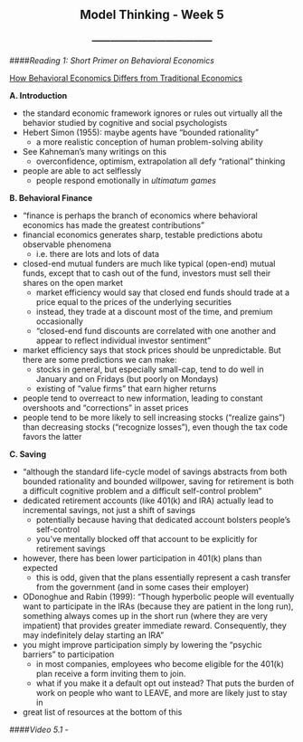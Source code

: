 <center> <h2>Model Thinking - Week 5</h2> </center>
<center> <h3>---------------------------------------</h3> </center>

####*Reading 1: Short Primer on Behavioral Economics*

[How Behavioral Economics Differs from Traditional Economics](http://www.econlib.org/library/Enc/BehavioralEconomics.html)

**A. Introduction**

- the standard economic framework ignores or rules out virtually all the behavior studied by cognitive and social psychologists
- Hebert Simon (1955): maybe agents have "bounded rationality"
    - a more realistic conception of human problem-solving ability
- See Kahneman's many writings on this
    - overconfidence, optimism, extrapolation all defy "rational" thinking
- people are able to act selflessly
    - people respond emotionally in *ultimatum games*

**B. Behavioral Finance**

- "finance is perhaps the branch of economics where behavioral economics has made the greatest contributions"
- financial economics generates sharp, testable predictions abotu observable phenomena
    - i.e. there are lots and lots of data
- closed-end mutual funders are much like typical (open-end) mutual funds, except that to cash out of the fund, investors must sell their shares on the open market
    - market efficiency would say that closed end funds should trade at a price equal to the prices of the underlying securities
    - instead, they trade at a discount most of the time, and premium occasionally
    - "closed-end fund discounts are correlated with one another and appear to reflect individual investor sentiment"
- market efficiency says that stock prices should be unpredictable. But there are some predictions we can make:
    - stocks in general, but especially small-cap, tend to do well in January and on Fridays (but poorly on Mondays)
    - existing of "value firms" that earn higher returns
- people tend to overreact to new information, leading to constant overshoots and "corrections" in asset prices
- people tend to be more likely to sell increasing stocks ("realize gains") than decreasing stocks ("recognize losses"), even though the tax code favors the latter

**C. Saving**

- "although the standard life-cycle model of savings abstracts from both bounded rationality and bounded willpower, saving for retirement is both a difficult cognitive problem and a difficult self-control problem"
- dedicated retirement accounts (like 401(k) and IRA) actually lead to incremental savings, not just a shift of savings
    - potentially because having that dedicated account bolsters people's self-control
    - you've mentally blocked off that account to be explicitly for retirement savings
- however, there has been lower participation in 401(k) plans than expected
    - this is odd, given that the plans essentially represent a cash transfer from the government (and in some cases their employer)
- ODonoghue and Rabin (1999): "Though hyperbolic people will eventually want to participate in the IRAs (because they are patient in the long run), something always comes up in the short run (where they are very impatient) that provides greater immediate reward. Consequently, they may indefinitely delay starting an IRA"
- you might improve participation simply by lowering the "psychic barriers" to participation
    - in most companies, employees who become eligible for the 401(k) plan receive a form inviting them to join.
    - what if you make it a default opt out instead? That puts the burden of work on people who want to LEAVE, and more are likely just to stay in
- great list of resources at the bottom of this

####*Video 5.1 - *
